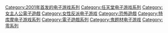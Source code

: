 {{DEFAULTSORT:Zero}}
[[Category:2001年首发的电子游戏系列|Category:2001年首发的电子游戏系列]]
[[Category:任天堂电子游戏系列|Category:任天堂电子游戏系列]]
[[Category:女主人公電子遊戲|Category:女主人公電子遊戲]]
[[Category:女性反派电子游戏|Category:女性反派电子游戏]]
[[Category:恐怖遊戲|Category:恐怖遊戲]]
[[Category:特库摩电子游戏系列|Category:特库摩电子游戏系列]]
[[Category:電子遊戲系列|Category:電子遊戲系列]]
[[Category:鬼题材电子游戏|Category:鬼题材电子游戏]]
[[Category:零系列|Category:零系列]]